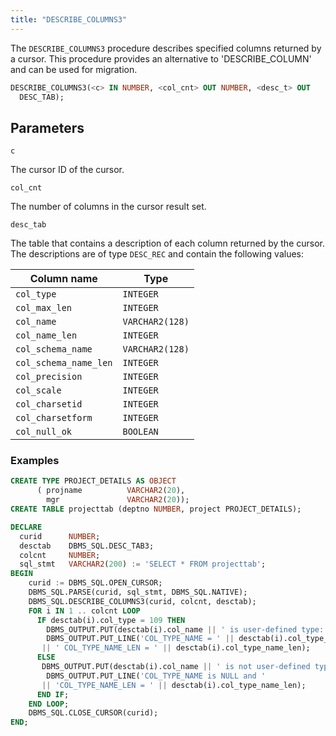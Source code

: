 ```yaml
---
title: "DESCRIBE_COLUMNS3"
---
```


The `DESCRIBE_COLUMNS3` procedure describes specified columns returned by a cursor. This procedure provides an alternative to 'DESCRIBE_COLUMN' and can be used for migration.

```sql
DESCRIBE_COLUMNS3(<c> IN NUMBER, <col_cnt> OUT NUMBER, <desc_t> OUT
  DESC_TAB);
```

## Parameters

`c`

 The cursor ID of the cursor.

`col_cnt`

 The number of columns in the cursor result set.

`desc_tab`

 The table that contains a description of each column returned by the cursor. The descriptions are of type `DESC_REC` and contain the following values:

| Column name           | Type            |
| --------------------- | --------------- |
| `col_type`            | `INTEGER`       |
| `col_max_len`         | `INTEGER`       |
| `col_name`            | `VARCHAR2(128)` |
| `col_name_len`        | `INTEGER`       |
| `col_schema_name`     | `VARCHAR2(128)` |
| `col_schema_name_len` | `INTEGER`       |
| `col_precision`       | `INTEGER`       |
| `col_scale`           | `INTEGER`       |
| `col_charsetid`       | `INTEGER`       |
| `col_charsetform`     | `INTEGER`       |
| `col_null_ok`         | `BOOLEAN`       |

### Examples

```sql
CREATE TYPE PROJECT_DETAILS AS OBJECT
      ( projname          VARCHAR2(20),
        mgr               VARCHAR2(20));
CREATE TABLE projecttab (deptno NUMBER, project PROJECT_DETAILS);

DECLARE
  curid      NUMBER;
  desctab    DBMS_SQL.DESC_TAB3;
  colcnt     NUMBER;
  sql_stmt   VARCHAR2(200) := 'SELECT * FROM projecttab';
BEGIN
    curid := DBMS_SQL.OPEN_CURSOR;
    DBMS_SQL.PARSE(curid, sql_stmt, DBMS_SQL.NATIVE);
    DBMS_SQL.DESCRIBE_COLUMNS3(curid, colcnt, desctab);
    FOR i IN 1 .. colcnt LOOP
      IF desctab(i).col_type = 109 THEN
        DBMS_OUTPUT.PUT(desctab(i).col_name || ' is user-defined type: ');
        DBMS_OUTPUT.PUT_LINE('COL_TYPE_NAME = ' || desctab(i).col_type_name
       || ' COL_TYPE_NAME_LEN = ' || desctab(i).col_type_name_len);
      ELSE
       DBMS_OUTPUT.PUT(desctab(i).col_name || ' is not user-defined type: ');
        DBMS_OUTPUT.PUT_LINE('COL_TYPE_NAME is NULL and '
       || 'COL_TYPE_NAME_LEN = ' || desctab(i).col_type_name_len);
      END IF;
    END LOOP;
    DBMS_SQL.CLOSE_CURSOR(curid);
END;
```